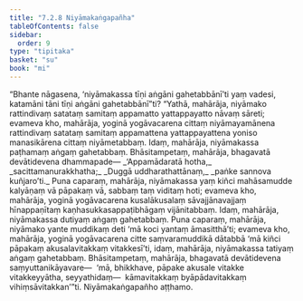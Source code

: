 ```yaml
---
title: "7.2.8 Niyāmakaṅgapañha"
tableOfContents: false
sidebar:
  order: 9
type: "tipitaka"
basket: "su"
book: "mi"
---
```



<DynamicBreadcrumb />

<Division number="242" book="mi">

<Paragraph number="1736" book="mi">
“Bhante nāgasena, ‘niyāmakassa tīṇi aṅgāni gahetabbānī’ti yaṃ vadesi, katamāni tāni tīṇi aṅgāni gahetabbānī”ti? “Yathā, mahārāja, niyāmako rattindivaṃ satataṃ samitaṃ appamatto yattappayatto nāvaṃ sāreti; evameva kho, mahārāja, yoginā yogāvacarena cittaṃ niyāmayamānena rattindivaṃ satataṃ samitaṃ appamattena yattappayattena yoniso manasikārena cittaṃ niyāmetabbaṃ. Idaṃ, mahārāja, niyāmakassa paṭhamaṃ aṅgaṃ gahetabbaṃ. Bhāsitampetaṃ, mahārāja, bhagavatā devātidevena dhammapade—
</Paragraph>

<Paragraph number="1737" type="verses" book="mi">
_‘Appamādaratā hotha,_  
_sacittamanurakkhatha;_  
_Duggā uddharathattānaṃ,_  
_paṅke sannova kuñjaro’ti._  

</Paragraph>

<Paragraph number="1738" book="mi">
Puna caparaṃ, mahārāja, niyāmakassa yaṃ kiñci mahāsamudde kalyāṇaṃ vā pāpakaṃ vā, sabbaṃ taṃ viditaṃ hoti; evameva kho, mahārāja, yoginā yogāvacarena kusalākusalaṃ sāvajjānavajjaṃ hīnappaṇītaṃ kaṇhasukkasappaṭibhāgaṃ vijānitabbaṃ. Idaṃ, mahārāja, niyāmakassa dutiyaṃ aṅgaṃ gahetabbaṃ.
</Paragraph>

<Paragraph number="1739" book="mi">
Puna caparaṃ, mahārāja, niyāmako yante muddikaṃ deti ‘mā koci yantaṃ āmasitthā’ti; evameva kho, mahārāja, yoginā yogāvacarena citte saṃvaramuddikā dātabbā ‘mā kiñci pāpakaṃ akusalavitakkaṃ vitakkesī’ti, idaṃ, mahārāja, niyāmakassa tatiyaṃ aṅgaṃ gahetabbaṃ. Bhāsitampetaṃ, mahārāja, bhagavatā devātidevena saṃyuttanikāyavare—  ‘mā, bhikkhave, pāpake akusale vitakke vitakkeyyātha, seyyathidaṃ—  kāmavitakkaṃ byāpādavitakkaṃ vihiṃsāvitakkan’”ti.

</Paragraph>
</Division>

<Paragraph number="1740" type="center" book="mi">
Niyāmakaṅgapañho aṭṭhamo.
</Paragraph>